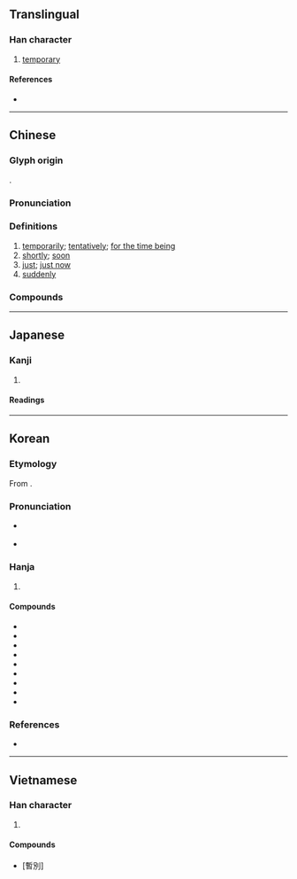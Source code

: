 {{also|暂}}
{{character info}}
==Translingual==

===Han character===
{{Han char|rn=72|rad=日|as=11|sn=15|four=52602|canj=JLA|ids=⿱斬日}}

# [[temporary]]

====References====
* {{Han ref|kx=0499.150|dkj=14120|dj=0868.200|hdz=21533.030|uh=66AB|ud=26283|bh=BCC8|bd=48328}}

----

==Chinese==
{{zh-forms|s=暂|alt=蹔}}

===Glyph origin===
{{Han etym}}
{{Han compound|斬|日|ls=psc|c1=p|c2=s}}.

===Pronunciation===
{{zh-pron
|m=暫
|ma=Zh-zàn.ogg
|m-s=zan4
|c=zaam6
|c-t=
|g=
|h=pfs=chhiam;gd=qiam4
|j=
|md=câng
|mn=chām/ml,jj,tw:chiām
|mn_note=chām - literary, chiām - vernacular
|mn-t=ziam6
|w=3ze
|x=
|mc=y
|oc=y
|cat=adv
}}

===Definitions===
{{zh-hanzi}}

# [[temporarily]]; [[tentatively]]; [[for the time being]]
# [[shortly]]; [[soon]]
# [[just]]; [[just now]]
# [[suddenly]]

===Compounds===
{{zh-der|時來暫去|暫且|暫且擱下|暫停|暫別|暫勞永逸|暫息|暫星|暫時|暫止|暫緩|暫音|浮來暫去|短暫|暫避}}

----

==Japanese==

===Kanji===
{{ja-kanji|grade=c|rs=日11}}

# {{rfdef|ja|sort=日11}}

====Readings====
{{ja-readings
|goon=ざん
|kanon=さん
|kun=しばら-く
}}

----

==Korean==

===Etymology===
From {{der|ko|ltc|sort=잠|-}} {{ltc-l|暫}}.
{{hanja-ety
|dk={{okm-l|짬〮|ccám|link=no}}
|m3={{okm-l|잠|cam}}
|m3h={{okm-l|잠ᄭᅡᆫ|cam-s-kan}}
}}

===Pronunciation===
* {{sense|temporary; etc.}} {{ko-hanja-pron|잠}}
* {{sense|in {{ko-l|잠시|暫時|a [[moment]]}}}} {{ko-hanja-pron|잠|l=y}}

===Hanja===
{{ko-hanja-search}}
{{ko-hanja|잠깐|잠}}

# {{hanja form of|잠|[[temporary]]}}

====Compounds====
{{der-top3|Compounds}}
* {{ko-l|잠정|暫定}}
* {{ko-l|잠시|暫時}}
* {{ko-l|잠간|暫間}}
* {{ko-l|잠류|暫留}}
* {{ko-l|잠별|暫別}}
* {{ko-l|잠차|暫借}}
* {{ko-l|잠허|暫許}}
* {{ko-l|잠혁|暫革}}
* {{ko-l|잠벌|暫罰}}
{{der-bottom}}

===References===
* {{R:hanjadoc|4694}}

----

==Vietnamese==

===Han character===
{{vi-readings|reading=tạm|rs=日11}}

# {{rfdef|vi|sort=日11}}

====Compounds====
* {{l|vi|tạm biệt}} [暫別]